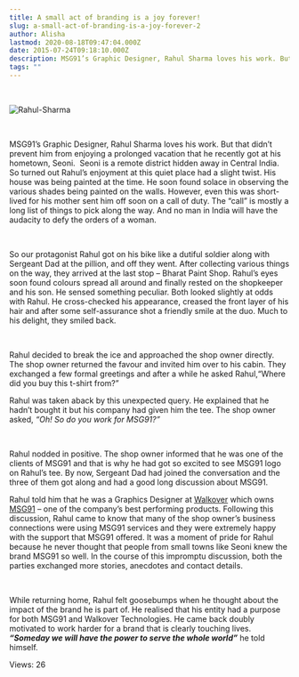 ```yaml
---
title: A small act of branding is a joy forever!
slug: a-small-act-of-branding-is-a-joy-forever-2
author: Alisha
lastmod: 2020-08-18T09:47:04.000Z
date: 2015-07-24T09:18:10.000Z
description: MSG91’s Graphic Designer, Rahul Sharma loves his work. But that didn’t prevent him from enjoying a prolonged vacation that he recently got at his hometown, Seoni.  Seoni is a remote district hidden away in Central India. So turned out Rahul’s enjoyment at this quiet place had a slight twist. His house was being painted at the time. He soon found solace in observing the various shades being painted on the walls. However, even this was short-lived for his mother sent him off soon on a call of duty. The “call” is mostly a long list of things to pick along the way. And no man in India will have the audacity to defy the orders of a woman.
tags: ""
---
```


 


![Rahul-Sharma](https://images-msg91.s3.ap-south-1.amazonaws.com/content/images/wordpress/2015/07/Rahul-Sharma.jpg)


 


MSG91’s Graphic Designer, Rahul Sharma loves his work. But that didn’t prevent him from enjoying a prolonged vacation that he recently got at his hometown, Seoni.  Seoni is a remote district hidden away in Central India. So turned out Rahul’s enjoyment at this quiet place had a slight twist. His house was being painted at the time. He soon found solace in observing the various shades being painted on the walls. However, even this was short-lived for his mother sent him off soon on a call of duty. The “call” is mostly a long list of things to pick along the way. And no man in India will have the audacity to defy the orders of a woman.


 


So our protagonist Rahul got on his bike like a dutiful soldier along with Sergeant Dad at the pillion, and off they went. After collecting various things on the way, they arrived at the last stop – Bharat Paint Shop. Rahul’s eyes soon found colours spread all around and finally rested on the shopkeeper and his son. He sensed something peculiar. Both looked slightly at odds with Rahul. He cross-checked his appearance, creased the front layer of his hair and after some self-assurance shot a friendly smile at the duo. Much to his delight, they smiled back.


 


Rahul decided to break the ice and approached the shop owner directly. The shop owner returned the favour and invited him over to his cabin. They exchanged a few formal greetings and after a while he asked Rahul,“Where did you buy this t-shirt from?”  

Rahul was taken aback by this unexpected query. He explained that he hadn’t bought it but his company had given him the tee. The shop owner asked, *“Oh! So do you work for MSG91?”*


 


Rahul nodded in positive. The shop owner informed that he was one of the clients of MSG91 and that is why he had got so excited to see MSG91 logo on Rahul’s tee. By now, Sergeant Dad had joined the conversation and the three of them got along and had a good long discussion about MSG91.


Rahul told him that he was a Graphics Designer at [Walkover](https://www.walkover.in/) which owns [MSG91](https://msg91.com/) – one of the company’s best performing products. Following this discussion, Rahul came to know that many of the shop owner’s business connections were using MSG91 services and they were extremely happy with the support that MSG91 offered. It was a moment of pride for Rahul because he never thought that people from small towns like Seoni knew the brand MSG91 so well. In the course of this impromptu discussion, both the parties exchanged more stories, anecdotes and contact details.


 


While returning home, Rahul felt goosebumps when he thought about the impact of the brand he is part of. He realised that his entity had a purpose for both MSG91 and Walkover Technologies. He came back doubly motivated to work harder for a brand that is clearly touching lives. ***“Someday we will have the power to serve the whole world”*** he told himself.


 Views: 26


